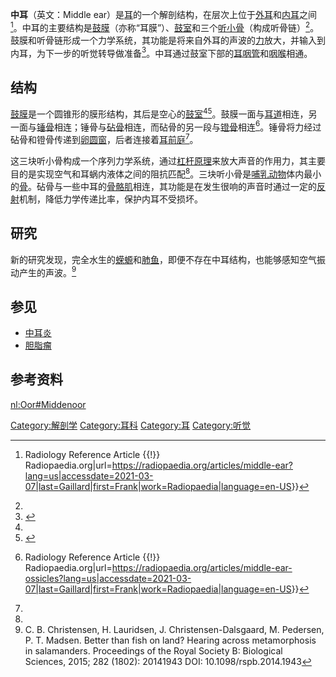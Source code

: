 {{Infobox anatomy
| Name = 中耳
| Image = Anatomy of the Human Ear.svg
| Width = 330
| Caption = 人耳解剖结构图
| Image2 = 
| Caption2 = 
| System = 
| Latin = auris media
| Precursor = 
| Artery = 
| Vein = 
| Nerve = [[glossopharyngeal_nerve|glossopharyngeal nerve]]
| Lymph = 
}}
{{Ear series}}
'''中耳'''（英文：Middle ear）是[[耳|耳]]的一个解剖结构，在层次上位于[[外耳|外耳]]和[[内耳|内耳]]之间<ref name=":0">{{Cite web|title=Middle ear {{!}} Radiology Reference Article {{!}} Radiopaedia.org|url=https://radiopaedia.org/articles/middle-ear?lang=us|accessdate=2021-03-07|last=Gaillard|first=Frank|work=Radiopaedia|language=en-US}}</ref>。中耳的主要结构是[[鼓膜|鼓膜]]（亦称“耳膜”）、[[鼓室|鼓室]]和三个[[听小骨|听小骨]]（构成听骨链）<ref name=":0" />。鼓膜和听骨链形成一个力学系统，其功能是将来自外耳的声波的[[作用力|力]]放大，并输入到内耳，为下一步的听觉转导做准备<ref name=":1">{{Cite web|title=Auditory Ossicle - an overview|url=https://www.sciencedirect.com/topics/medicine-and-dentistry/auditory-ossicle|accessdate=2021-03-07|work=|publisher=Science Direct|language=en}}</ref>。中耳通过鼓室下部的[[耳咽管|耳咽管]]和[[咽喉|咽喉]]相通。

== 结构 ==
[[鼓膜|鼓膜]]是一个圆锥形的膜形结构，其后是空心的[[鼓室|鼓室]]<ref name=":0" /><ref>{{Cite web|title=Tympanic Cavity - an overview|url=https://www.sciencedirect.com/topics/neuroscience/tympanic-cavity|accessdate=2021-03-07|work=|publisher=Science Direct}}</ref>。鼓膜一面与[[耳道|耳道]]相连，另一面与[[锤骨|锤骨]]相连；锤骨与[[砧骨|砧骨]]相连，而砧骨的另一段与[[镫骨|镫骨]]相连<ref>{{Cite web|title=Middle ear ossicles {{!}} Radiology Reference Article {{!}} Radiopaedia.org|url=https://radiopaedia.org/articles/middle-ear-ossicles?lang=us|accessdate=2021-03-07|last=Gaillard|first=Frank|work=Radiopaedia|language=en-US}}</ref>。锤骨将力经过砧骨和镫骨传递到[[卵圆窗|卵圆窗]]，后者连接着[[耳前庭|耳前庭]]<ref name=":0" />。

这三块听小骨构成一个序列力学系统，通过[[杠杆原理|杠杆原理]]来放大声音的作用力，其主要目的是实现空气和耳蜗内液体之间的阻抗匹配<ref name=":1" />。三块听小骨是[[哺乳动物|哺乳动物]]体内最小的[[骨|骨]]。砧骨与一些中耳的[[骨骼肌|骨骼肌]]相连，其功能是在发生很响的声音时通过一定的[[反射|反射]]机制，降低力学传递比率，保护内耳不受损坏。

== 研究 ==
新的研究发现，完全水生的[[蝾螈科|蝾螈]]和[[肺鱼|肺鱼]]，即便不存在中耳结构，也能够感知空气振动产生的声波。<ref>C. B. Christensen, H. Lauridsen, J. Christensen-Dalsgaard, M. Pedersen, P. T. Madsen. Better than fish on land? Hearing across metamorphosis in salamanders. Proceedings of the Royal Society B: Biological Sciences, 2015; 282 (1802): 20141943 DOI: 10.1098/rspb.2014.1943</ref>

== 参见 ==
* [[中耳炎|中耳炎]]
*[[胆脂瘤|胆脂瘤]]

== 参考资料 ==
<references />
[[Category:解剖学|Category:解剖学]]
[[Category:耳科|Category:耳科]]
[[Category:耳|Category:耳]]
[[Category:听觉|Category:听觉]]


[[nl:Oor#Middenoor|nl:Oor#Middenoor]]
